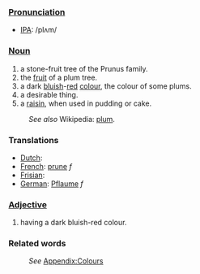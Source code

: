 ===[[Pronunciation]]===
*[[IPA]]: /plʌm/
===[[Noun]]===
#a stone-fruit tree of the Prunus family.
#the [[fruit]] of a plum tree.
#a dark [[blue|bluish]]-[[red]] [[color|colour]], the colour of some plums.
#a desirable thing.
#a [[raisin]], when used in pudding or cake.
:''See also'' Wikipedia: [[w:plum|plum]].
===Translations===
*[[Dutch]]: [[]]
*[[French]]: [[prune]] ''f''
*[[Frisian]]: [[]]
*[[German]]: [[Pflaume]] ''f''

===[[Adjective]]===
#having a dark bluish-red colour.
===Related words===
:''See'' [[Wiktionary_Appendix:Colours|Appendix:Colours]]